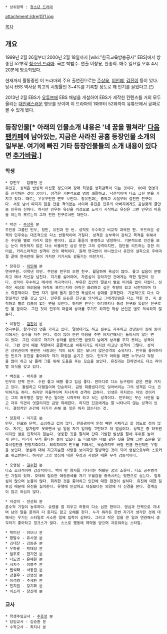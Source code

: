  * 상위항목 : [[청소년 드라마]]

attachment:/dre(0)1.jpg

[[목차]]

== 개요 ==
1999년 2월 26일부터 2000년 2월 18일까지 [wiki:"한국교육방송공사" EBS]에서 방송된 52부작 [[청소년 드라마]]. 극본 박범수. 연출 이창용, 한송희. 매주 일요일 오후 4시 20분에 방송되었다.

현재까지 활동중인 이 드라마의 주요 출연진으로는 [[주상욱]], [[이인혜]], [[김진이]] 등이 있다. 당시 EBS 역사상 최고의 시청률인 3~4%를 기록할 정도로 꽤 인기를 끌었다고.([http://news.naver.com/main/read.nhn?mode=LSD&mid=sec&sid1=106&oid=213&aid=0000083243 *])

2013년 2월 EBS가 [[유튜브]]에 EBS 채널을 개설하여 EBS가 제작한 컨텐츠를 거의 모두 올리는 [[대인배]]스러운 행보를 보이며 이 드라마의 1화부터 52화까지 유튜브에서 공짜로 볼 수 있게 됐다.

== 등장인물[* 아래의 인물소개 내용은 '네 꿈을 펼쳐라' [http://cafe.daum.net/yourdreamfly 다음 팬카페]에 남아있는, 지금은 사라진 공홈 등장인물 소개의 일부분. 여기에 빠진 기타 등장인물들의 소개 내용이 있다면 [[추가바람]].] ==

=== 학생 ===
 * 강민우 - 김영현 분
 주인공. 성적은 반성적 이십등 정도이며 장래 희망은 영화감독이 되는 것이다. 00대 연영과를 진학하는 것이 꿈이다. 성격은 기본적으로 명령 쾌활하고, 낙천적이며 다소 급한 면을 가지고 있다. 때로는 우유부단한 면도 보인다. 장유진과는 중학교 시절부터 절친한 친구이다. 서로 남녀 따지지 않을 만큼 격의없는 사이며 유진은 민우의 아버지에게도 곰살궂게 굴만큼 민우와 친하다. 하지만 민우는 유진을 이성으로 느끼기 시작하고 유진은 그런 민우의 마음을 아는지 모르는지 그저 친한 친구로서만 대한다. 

 * 박건 - [[주상욱]] 분
 주인공 그룹인 민우, 정민, 유진과 한 반. 성적도 우수하고 비교적 과묵한 편. 부드러운 성격의 민우와는 대조적으로 다소 반항적이며 거칠다. 성격은 승부욕이 강하고 목적을 위해서는 수단을 별로 가리지 않는 편이다. 싫고 좋음이 분명하고 냉정하다. 기본적으로 인간을 보는 눈이 따듯하지 않은 다소 비뚤어진 심성 또한 그의 성격이지만, 집단을 리드하는 강한 리더쉽, 카리스마적인 성격이 건의 매력이다. 원래 연극반이 아니었으나 유진의 설득으로 우여곡절 끝에 연극반에 들어 가지만 거기서도 겉돌기는 마찬가지. 

 * 장유진 - [[이인혜]] 분
 연극부원. 이학년 이반. 주인공 민우의 오랜 친구. 활달하며 욕심이 많다. 좋고 싫음이 분명하고 매사 자신감 넘친다. 지기를 싫어하며, 자존심이 강하지만 건에게는 약한 일면이 있다. 성적이 우수하고 매사에 적극적이다. 부유한 집안의 딸로서 별로 어려움 없이 자랐다. 성격은 세상의 어려움을 아직도 모르는지라 아직은 화려하고 싶은 취향이 있고 낙천적이며 다소 즉흥적이다. 한번 자기 맘에 들지 않으면 독설로서 상대를 공격한다. 기본적으로 다소 다혈질적인 면을 갖고 있다. 민우를 든든한 친구로 의식하고 그에게만큼은 다소 약한 면, 즉 솔직하고 별로 감춤이 없는 면을 보인다. 하지만 민우는 어디까지나 동성 친구와 똑같은 친구로만 볼 뿐이다. 그런 것이 민우의 마음에 상처를 주기도 하지만 막상 본인은 별로 의식하지 않는다.

 * 이정민 - [[김진이]] 분
 연극부원. 왈가닥인 면을 가지고 있다. 덜렁대기도 하고 실수도 자주하고 건망증이 심해 동아리에서는 실수를 자주 한다. 정이 많아 한번 마음을 주면 어지간해서는 돌아서지 않는 면이 있다. 그런 이유로 자기가 상처를 받았으면 받았지 남에게 상처를 주지 못하는 성격이다. 그런 것이 때로 착한여자 콤플렉스로 비춰지기도 하지만 타고난 성격이 그렇다. 성적은 상위권이며 웬만한 사람과는 적이 되지 않는 모나지 않은성격의 소유자다. 민우를 좋아하지만 민우가 유진을 좋아하자 자기 마음을 숨기고 있다. 민우가 어려울 때면 누구보다 걱정을 많이 하고 남 몰래 그를 위해 도움을 주는 모습을 보인다. 유진과는 친하면서도 다소 라이벌 의식을 갖고 있다. 

 * 백진표 - 박지훈 분
 민우의 단짝 친구. 수완 좋고 배짱 좋고 입심 좋다. 한마디로 다소 능구렁이 같은 면을 가지고 있다. 활발하고 다혈질이며 단순하다. 금방 화를냈다가도 잊어버리는 그의 성격은 다소 코믹하기도 하다. 하지만 저돌적이며 지나치게 성격이 급하다. 인생은 저지르는 자의 것이라는 그의 좌우명은 일단 무슨 일이든 시작부터 하고 보는 성격이다. 민우와는 무슨 사안을 놓고 자주 의견이 엇갈리지만 금방 화해한다. 하지만 진표에게는 잘 나타나지 않는 성격이 있다. 결정적인 순간에 자기가 손해 볼 짓은 하지 않는다는 것. 

 * 장호태 - 이기호 분
 민우, 진표와 단짝. 소심하고 겁이 많다. 만화광이며 인정 빼면 시체라고 할 정도로 정이 많다. 자기는 앞가림도 못하면서 남 일을 자기 일처럼 고민하고 더 열심이다. 상적은 중 하위권이지만 별로 집착하지 않는다. 엉뚱한 짓을 잘하며 간혹 기발한 발상을 잘해 주위를 놀라게 한다. 머리가 무척 좋다는 설이 있으나 또 다르게는 바보 같은 짓을 잘해 그런 소문을 일축시킬만큼 천방지축이다. 의리파이며 민우를 위해서는 목숨까지도 바칠 만큼 헌신적인 우정을 보인다. 영심에 대해 지고지순한 사랑을 보이지만 일방적인 것이 되어 영심으로부터 스토커로 취급받는다. 하지만 그의 영심에 대한 우정과 사랑은 때론 무척 감동적이다. 

 * 오영심 - [[길수현]] 분
 다소 소녀적이며 감상적이다. 백마 탄 왕자를 기다리는 허황된 꿈의 소유자. 다소 공주병적인 기질이 있따. 호태의 집요한 애정공세를 자기 우월감을 충족시키는 방편으로 삼는다. 질투심이 많으며 눈물이 많다. 화려한 것을 좋아하고 인간에 대한 편견이 심하다. 유진에 대한 질투심 때문에 유진을 싫어한다. 유행에 민감하고 내실보다는 외양에 더 신경을 쓴다. 경계심이 많고 의심이 많다. 

 * 지성미 - 전선화 분
 푼수적 기질이 농후하다. 요령을 잘 피우고 허풍이 다소 심한 편이다. 영심과 단짝으로 지내며 남의 말을 끝까지 다 듣지도 않고 오해를 한다. 누가 뭐라든 한번 자기가 생각한 것에 대해서는 우기는 스타일로 사소한 일에 집착이 심하다. 그리고 작은 일을 큰 일과 연관해서 생각하기 좋아하고 징크스가 많다. 스스로 행동에 제약을 받으며 괴로워하는 스타일. 

 * 박미선 - 이보나 분
 * 황달수 - 유시영 분
 * 김대찬 - 김동준 분
 * 우하룡 - 박태성 분
 * 임두호 - 편기연 분
 * 나도영 - 윤혜원 분
 * 서지수 - 이영주 분
 * 권석태 - 서동원 분
 * 강철우 - 민영성 분
 * 이석영 - 주세환 분
 * 민지원 - 강기화 분
 * 이소라 - 장신애 분

=== 교사 ===
 * 학생주임교사 - [[주호성]] 분
 * 담임교사 - 김승환 분
 * 수학교사 - 최지나 분
